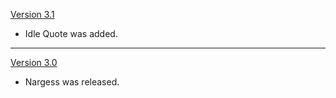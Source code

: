 {{Change History/Header}}
[[Version 3.1]]
* Idle Quote was added.
----
[[Version 3.0]]
* Nargess was released.